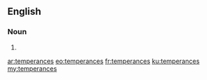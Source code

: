 ==English==

===Noun===
{{head|en|plural}}

# {{plural of|temperance|lang=en|nocat=1}}

[[ar:temperances]]
[[eo:temperances]]
[[fr:temperances]]
[[ku:temperances]]
[[my:temperances]]